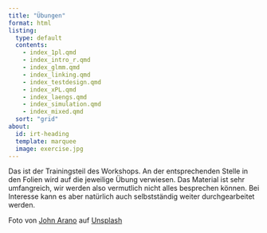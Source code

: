 ```yaml
---
title: "Übungen"
format: html
listing: 
  type: default
  contents: 
    - index_1pl.qmd
    - index_intro_r.qmd
    - index_glmm.qmd
    - index_linking.qmd
    - index_testdesign.qmd
    - index_xPL.qmd
    - index_laengs.qmd
    - index_simulation.qmd
    - index_mixed.qmd
  sort: "grid"
about:
  id: irt-heading
  template: marquee
  image: exercise.jpg
---
```


:::{#irt-heading}
Das ist der Trainingsteil des Workshops. An der entsprechenden Stelle in den Folien wird auf die jeweilige Übung verwiesen. Das Material ist sehr umfangreich, wir werden also vermutlich nicht alles besprechen können. Bei Interesse kann es aber natürlich auch selbstständig weiter durchgearbeitet werden.  
:::

::: aside
Foto von <a href="https://unsplash.com/de/@johnarano?utm_content=creditCopyText&utm_medium=referral&utm_source=unsplash">John Arano</a> auf <a href="https://unsplash.com/de/fotos/frau-beim-gewichtheben-h4i9G-de7Po?utm_content=creditCopyText&utm_medium=referral&utm_source=unsplash">Unsplash</a>
  
:::


